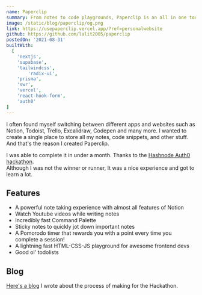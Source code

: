 ```yaml
---
name: Paperclip
summary: From notes to code playgrounds, Paperclip is an all in one tool you need.
image: /static/blog/paperclip/og.png
link: https://usepaperclip.vercel.app/?ref=personalwebsite
github: https://github.com/lalit2005/paperclip
postedOn: '2021-08-31'
builtWith:
  [
    'nextjs',
    'supabase',
    'tailwindcss',
		'radix-ui',
    'prisma',
    'swr',
    'vercel',
    'react-hook-form',
    'auth0'
]
---
```


I often found myself switching between different apps and websites such as Notion, Todoist, Trello, Excalidraw, Codepen and many more.
I wanted to create a single place to store all my notes, code snippets, and other stuff. And that's the reason I created Paperclip.

I was able to complete it in under a month. Thanks to the [Hashnode Auth0 hackathon](https://townhall.hashnode.com/auth0-hackathon).  
Although I was not the winner or runner, It was a nice experience and got to learn a lot.

## Features

- A powerful note taking experience with almost all features of Notion
- Watch Youtube videos while writing notes
- Incredibly fast Command Palette
- Sticky notes to quickly jot down important notes
- A Pomorodo timer that rewards you with a point every time you complete a session!
- A lightning fast HTML-CSS-JS playground for awesome frontend devs
- Good ol' todolists

## Blog

[Here's a blog](/blog/paperclip) I wrote about the process of making
for the Hackathon.
